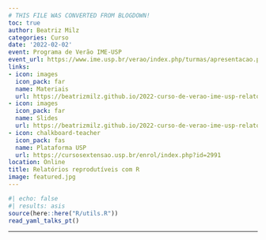 ```yaml
---
# THIS FILE WAS CONVERTED FROM BLOGDOWN!
toc: true
author: Beatriz Milz
categories: Curso
date: '2022-02-02'
event: Programa de Verão IME-USP
event_url: https://www.ime.usp.br/verao/index.php/turmas/apresentacao.php
links:
- icon: images
  icon_pack: far
  name: Materiais
  url: https://beatrizmilz.github.io/2022-curso-de-verao-ime-usp-relatorios/
- icon: images
  icon_pack: far
  name: Slides
  url: https://beatrizmilz.github.io/2022-curso-de-verao-ime-usp-relatorios/slides/
- icon: chalkboard-teacher
  icon_pack: fas
  name: Plataforma USP
  url: https://cursosextensao.usp.br/enrol/index.php?id=2991
location: Online
title: Relatórios reprodutíveis com R
image: featured.jpg
---
```


```r
#| echo: false
#| results: asis
source(here::here("R/utils.R"))
read_yaml_talks_pt()
```

------------------------------------------------------------------------
